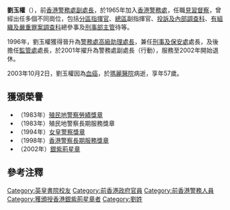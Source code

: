 '''劉玉權'''{{SBSHK}}（{{bd|1946年|10月20日|2003年|10月2日|catIdx=L劉}}），前[[香港警務處副處長|香港警務處副處長]]，於1965年加入[[香港警務處|香港警務處]]，任職[[見習督察|見習督察]]，曾經出任多個不同崗位，包括[[分區|分區]][[指揮官|指揮官]]、[[總區|總區]]副指揮官、[[投訴及內部調查科|投訴及內部調查科]]、[[有組織及嚴重罪案調查科|有組織及嚴重罪案調查科]]總參事及[[刑事部|刑事部]][[主管|主管]]待等。

1996年，劉玉權獲得晉升為[[警務處高級助理處長|警務處高級助理處長]]，兼任[[刑事及保安處|刑事及保安處]]處長，及後擔任[[監管處|監管處]]處長，於2001年擢升為警務處副處長（行動），服務至2002年開始退休。

2003年10月2日，劉玉權因為[[血癌|血癌]]，於[[瑪麗醫院|瑪麗醫院]]病逝，享年57歲。

==獲頒榮譽==
* （1983年）[[殖民地警察勞績獎章|殖民地警察勞績獎章]]
* （1983年）殖民地警察長期服務獎章
* （1994年）[[女皇警察獎章|女皇警察獎章]]
* （1998年）[[香港警察長期服務獎章|香港警察長期服務獎章]]
* （2002年）[[銀紫荊星章|銀紫荊星章]]

== 參考注釋 ==
{{reflist}}

{{HK-poli-bio-stub}}

{{start box}}
{{s-off}}
{{s-before|黃燦光}}
{{s-title|[[警務處副處長|警務處副處長]]（行動）|2001年1月13日－2002年10月19日}}
{{s-after|[[李明逵|李明逵]]}}
{{end box}}

[[Category:英皇書院校友|Category:英皇書院校友]]
[[Category:前香港政府官員|Category:前香港政府官員]]
[[Category:前香港警務人員|Category:前香港警務人員]]
[[Category:獲頒授香港銀紫荊星章者|Category:獲頒授香港銀紫荊星章者]]
[[Category:劉姓|Category:劉姓]]